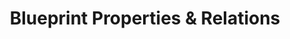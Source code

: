 ---
title: 'Blueprint Properties & Relations'
description: 'Learn how platform leads can configure standardized fields and relationships within blueprints to enforce architectural consistency.'
icon: 'diagram-project'
---